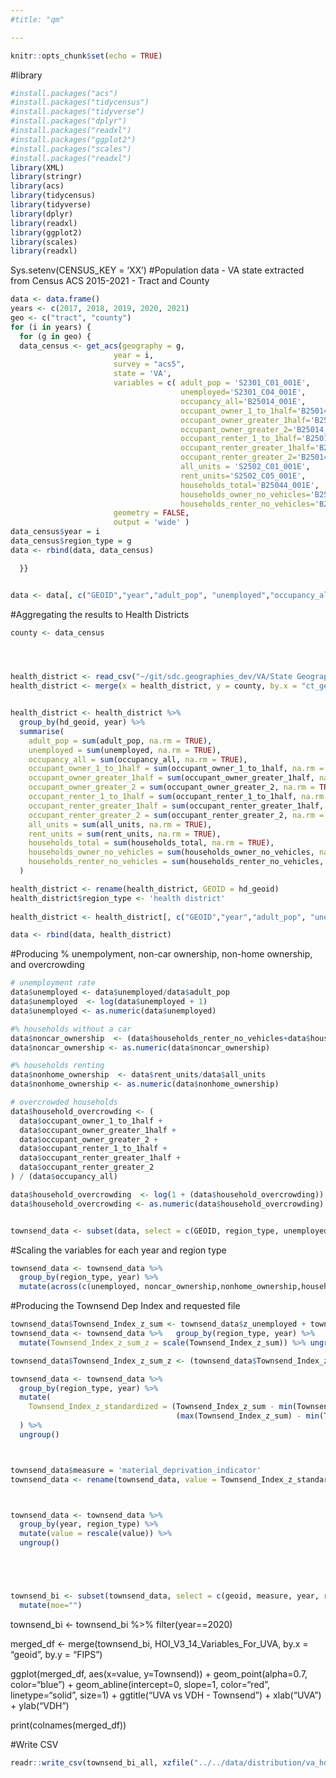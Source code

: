 ```yaml
---
#title: "qm"

---
```

```r
knitr::opts_chunk$set(echo = TRUE)
```
#library
```r
#install.packages("acs")
#install.packages("tidycensus")
#install.packages("tidyverse")
#install.packages("dplyr")
#install.packages("readxl")
#install.packages("ggplot2")
#install.packages("scales")
#install.packages("readxl")
library(XML)
library(stringr)
library(acs)
library(tidycensus)
library(tidyverse)
library(dplyr)
library(readxl)
library(ggplot2)
library(scales)
library(readxl)
```
Sys.setenv(CENSUS_KEY = 'XX')
#Population data - VA state extracted from Census ACS 2015-2021 - Tract and County
```r
data <- data.frame()
years <- c(2017, 2018, 2019, 2020, 2021)
geo <- c("tract", "county")
for (i in years) {
  for (g in geo) {
  data_census <- get_acs(geography = g,
                       year = i,
                       survey = "acs5",
                       state = 'VA',
                       variables = c( adult_pop = 'S2301_C01_001E',
                                      unemployed='S2301_C04_001E',
                                      occupancy_all='B25014_001E',
                                      occupant_owner_1_to_1half='B25014_005E',
                                      occupant_owner_greater_1half='B25014_006E',
                                      occupant_owner_greater_2='B25014_007E',
                                      occupant_renter_1_to_1half='B25014_011E',
                                      occupant_renter_greater_1half='B25014_012E',                                      
                                      occupant_renter_greater_2='B25014_013E',  
                                      all_units = 'S2502_C01_001E',
                                      rent_units='S2502_C05_001E',
                                      households_total='B25044_001E',
                                      households_owner_no_vehicles='B25044_003E',
                                      households_renter_no_vehicles='B25044_010E'), 
                       geometry = FALSE,
                       output = 'wide' )
data_census$year = i
data_census$region_type = g
data <- rbind(data, data_census)

  }}


data <- data[, c("GEOID","year","adult_pop", "unemployed","occupancy_all", "occupant_owner_1_to_1half","occupant_owner_greater_1half","occupant_owner_greater_2","occupant_renter_1_to_1half", "occupant_renter_greater_1half","occupant_renter_greater_2", "all_units", "rent_units", "households_total", "households_owner_no_vehicles","households_renter_no_vehicles", "region_type")]

```


#Aggregating the results to Health Districts
```r
county <- data_census




health_district <- read_csv("~/git/sdc.geographies_dev/VA/State Geographies/Health Districts/2020/data/distribution/va_ct_to_hd_crosswalk.csv")
health_district <- merge(x = health_district, y = county, by.x = "ct_geoid", by.y = "GEOID")


health_district <- health_district %>%
  group_by(hd_geoid, year) %>%
  summarise(
    adult_pop = sum(adult_pop, na.rm = TRUE),
    unemployed = sum(unemployed, na.rm = TRUE),
    occupancy_all = sum(occupancy_all, na.rm = TRUE),
    occupant_owner_1_to_1half = sum(occupant_owner_1_to_1half, na.rm = TRUE),
    occupant_owner_greater_1half = sum(occupant_owner_greater_1half, na.rm = TRUE),
    occupant_owner_greater_2 = sum(occupant_owner_greater_2, na.rm = TRUE),
    occupant_renter_1_to_1half = sum(occupant_renter_1_to_1half, na.rm = TRUE),
    occupant_renter_greater_1half = sum(occupant_renter_greater_1half, na.rm = TRUE),
    occupant_renter_greater_2 = sum(occupant_renter_greater_2, na.rm = TRUE),
    all_units = sum(all_units, na.rm = TRUE),
    rent_units = sum(rent_units, na.rm = TRUE),
    households_total = sum(households_total, na.rm = TRUE),
    households_owner_no_vehicles = sum(households_owner_no_vehicles, na.rm = TRUE),
    households_renter_no_vehicles = sum(households_renter_no_vehicles, na.rm = TRUE),
  )

health_district <- rename(health_district, GEOID = hd_geoid)
health_district$region_type <- 'health district'
  
health_district <- health_district[, c("GEOID","year","adult_pop", "unemployed","occupancy_all", "occupant_owner_1_to_1half","occupant_owner_greater_1half","occupant_owner_greater_2","occupant_renter_1_to_1half", "occupant_renter_greater_1half","occupant_renter_greater_2", "all_units", "rent_units", "households_total", "households_owner_no_vehicles","households_renter_no_vehicles", "region_type")]

data <- rbind(data, health_district)

```







#Producing % unempolyment, non-car ownership, non-home ownership, and overcrowding
```r
# unemployment rate 
data$unemployed <- data$unemployed/data$adult_pop
data$unemployed  <- log(data$unemployed + 1)
data$unemployed <- as.numeric(data$unemployed)

#% households without a car 
data$noncar_ownership  <- (data$households_renter_no_vehicles+data$households_owner_no_vehicles) / data$households_total
data$noncar_ownership <- as.numeric(data$noncar_ownership)

#% households renting
data$nonhome_ownership  <- data$rent_units/data$all_units
data$nonhome_ownership <- as.numeric(data$nonhome_ownership)

# overcrowded households 
data$household_overcrowding <- (
  data$occupant_owner_1_to_1half +  
  data$occupant_owner_greater_1half + 
  data$occupant_owner_greater_2 + 
  data$occupant_renter_1_to_1half +  
  data$occupant_renter_greater_1half + 
  data$occupant_renter_greater_2
) / (data$occupancy_all)

data$household_overcrowding  <- log(1 + (data$household_overcrowding)) 
data$household_overcrowding <- as.numeric(data$household_overcrowding)


townsend_data <- subset(data, select = c(GEOID, region_type, unemployed, noncar_ownership, nonhome_ownership, household_overcrowding, year))
```



#Scaling the variables for each year and region type 
```r

townsend_data <- townsend_data %>%
  group_by(region_type, year) %>%
  mutate(across(c(unemployed, noncar_ownership,nonhome_ownership,household_overcrowding ), ~scale(.), .names="z_{.col}")) %>% ungroup()

```


#Producing the Townsend Dep Index and requested file 
```r
townsend_data$Townsend_Index_z_sum <- townsend_data$z_unemployed + townsend_data$z_noncar_ownership + townsend_data$z_nonhome_ownership + townsend_data$z_household_overcrowding
townsend_data <- townsend_data %>%   group_by(region_type, year) %>%
  mutate(Townsend_Index_z_sum_z = scale(Townsend_Index_z_sum)) %>% ungroup()

townsend_data$Townsend_Index_z_sum_z <- (townsend_data$Townsend_Index_z_sum_z) * -1

townsend_data <- townsend_data %>%
  group_by(region_type, year) %>%
  mutate(
    Townsend_Index_z_standardized = (Townsend_Index_z_sum - min(Townsend_Index_z_sum)) /
                                     (max(Townsend_Index_z_sum) - min(Townsend_Index_z_sum))
  ) %>%
  ungroup()



townsend_data$measure = 'material_deprivation_indicator'
townsend_data <- rename(townsend_data, value = Townsend_Index_z_standardized, geoid = GEOID)



townsend_data <- townsend_data %>%
  group_by(year, region_type) %>%
  mutate(value = rescale(value)) %>%
  ungroup()





townsend_bi <- subset(townsend_data, select = c(geoid, measure, year, region_type, value)) %>% 
  mutate(moe="")
```

townsend_bi <- townsend_bi %>% filter(year==2020)

merged_df <- merge(townsend_bi, HOI_V3_14_Variables_For_UVA, by.x = "geoid", by.y = "FIPS")



ggplot(merged_df, aes(x=value, y=Townsend)) + 
  geom_point(alpha=0.7, color="blue") +
  geom_abline(intercept=0, slope=1, color="red", linetype="solid", size=1) + 
  ggtitle("UVA vs VDH - Townsend") +
  xlab("UVA") +
  ylab("VDH")

print(colnames(merged_df))

#Write CSV
```r

readr::write_csv(townsend_bi_all, xzfile("../../data/distribution/va_hdcttr_vdh_2015_2021_material_deprivation_index.csv.xz", compression = 9))

```

